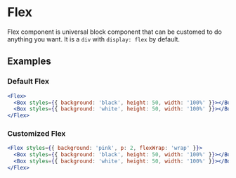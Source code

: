 # Flex

Flex component is universal block component that can be customed to do anything you want. It is a `div` with `display: flex` by default.

## Examples

### Default Flex

```jsx live=true
<Flex>
  <Box styles={{ background: 'black', height: 50, width: '100%' }}></Box>
  <Box styles={{ background: 'white', height: 50, width: '100%' }}></Box>
</Flex>
```

### Customized Flex

```jsx live=true
<Flex styles={{ background: 'pink', p: 2, flexWrap: 'wrap' }}>
  <Box styles={{ background: 'black', height: 50, width: '100%' }}></Box>
  <Box styles={{ background: 'white', height: 50, width: '100%' }}></Box>
</Flex>
```
